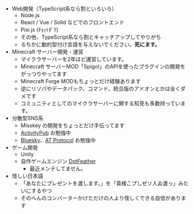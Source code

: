 - Web開発（TypeScript系なら割といろいろ）
	- Node.js
	- React / Vue / Solid などでのフロントエンド
	- Pixi.js (ﾁｮｯﾄﾀﾞｹ)
	- その他、TypeScript系なら割とキャッチアップしてやりがち
	- るちかに動的型付け言語を与えないでください。<strong style="color: var(--danger)">死にます。</strong>
- Minecraft サーバー開発・運営
	- マイクラサーバーを2年ほど運営しています。
	- Minecraft サーバーMOD「Spigot」のAPIを使ったプラグインの開発をがっつりやってます
	- Minecraft Forge MODもちょっとだけ経験あります
	- 逆にリソパやデータパック、コマンド、統合版のアドオンとかは全くダメです
	- コミュニティとしてのマイクラサーバーに関する知見も多数持っています。
- 分散型SNS系
	- Misskey の開発をちょっとだけ手伝ってます
	- [ActivityPub](https://www.w3.org/TR/activitypub) お勉強中
	- [Bluesky](https://blueskyweb.xyz)、[AT Protocol](https://atproto.com) お勉強中
- ゲーム開発
	- Unity
	- 自作ゲームエンジン [DotFeather](https://github.com/xeltica-studio/DotFeather)
		- 最近メンテしてません。
- 怪しい日本語
	- 「あなたにプレゼントを渡します。」を「貴様こプしゼソ人ゐ渡っ」みたいにするやつ
	- そのへんのコンバーターかけただけの人より怪しくできる自信があります
